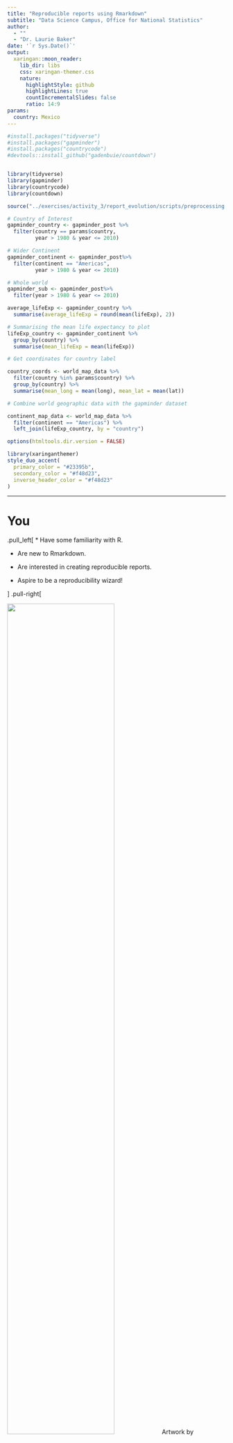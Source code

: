 ```yaml
---
title: "Reproducible reports using Rmarkdown"
subtitle: "Data Science Campus, Office for National Statistics"  
author: 
  - ""
  - "Dr. Laurie Baker"
date: '`r Sys.Date()`'
output:
  xaringan::moon_reader:
    lib_dir: libs
    css: xaringan-themer.css
    nature:
      highlightStyle: github
      highlightLines: true
      countIncrementalSlides: false
      ratio: 14:9
params:
  country: Mexico
---
```


```r

#install.packages("tidyverse")
#install.packages("gapminder")
#install.packages("countrycode")
#devtools::install_github("gadenbuie/countdown")


library(tidyverse)
library(gapminder)
library(countrycode)
library(countdown)

```


```r

source("../exercises/activity_3/report_evolution/scripts/preprocessing.R")


```


```r

# Country of Interest
gapminder_country <- gapminder_post %>%
  filter(country == params$country,
         year > 1980 & year <= 2010)

# Wider Continent
gapminder_continent <- gapminder_post%>%
  filter(continent == "Americas",
         year > 1980 & year <= 2010)

# Whole world
gapminder_sub <- gapminder_post%>%
  filter(year > 1980 & year <= 2010)
```


```r

average_lifeExp <- gapminder_country %>%
  summarise(average_lifeExp = round(mean(lifeExp), 2))

```


```r


# Summarising the mean life expectancy to plot
lifeExp_country <- gapminder_continent %>%
  group_by(country) %>%
  summarise(mean_lifeExp = mean(lifeExp))

# Get coordinates for country label

country_coords <- world_map_data %>%
  filter(country %in% params$country) %>%
  group_by(country) %>%
  summarise(mean_long = mean(long), mean_lat = mean(lat))

# Combine world geographic data with the gapminder dataset

continent_map_data <- world_map_data %>%
  filter(continent == "Americas") %>%
  left_join(lifeExp_country, by = "country")
```


```r

options(htmltools.dir.version = FALSE)

```




```r


library(xaringanthemer)
style_duo_accent(
  primary_color = "#23395b",
  secondary_color = "#f48d23",
  inverse_header_color = "#f48d23"
)

```


---

# You

.pull_left[
* Have some familiarity with R. 

* Are new to Rmarkdown.

* Are interested in creating reproducible reports.

* Aspire to be a reproducibility wizard!

]
.pull-right[


<img src="images/rmarkdown_wiz.png" style="width: 70%; height: 70%" class="center"/>
Artwork by @allison_horst
]
---


# The Reproducibility Gold Standard

![](images/spectrum-of-reproducibility-Source-Peng-2011-DOI-101126-science1213847.png)


???

Image 1 from [Reproducible Research in Computational Science](https://science.sciencemag.org/content/334/6060/1226) by Roger Peng.

---
# Bring in the band!

<img src="images/rmarkdown_rockstar.png" style="width: 70%; height: 70%" class="center"/>

Artwork by @allison_horst

---

# Learning objectives

* Learn the basics of markdown syntax and how to create code chunks.

--

* Learn how to build a fully reproducible report combining code and text using Rmarkdown.

--

* Learn to use parameters to add flexibility to reports in Rmarkdown.

--

* Learn to use `rmarkdown::render()` to render/knit at command line. 


---
# Getting started

* We'll be working with and adapting the file `Country_Report.Rmd`. 

* For this adventure you'll also need the `tidyverse`, `countrycode`, and `gapminder` packages.

```r
#install.packages("tidyverse")
#install.packages("gapminder")
#install.packages("countrycode")

library(tidyverse)
library(gapminder)
library(countrycode)

```

---
# What is R Markdown?

.pull-left[

* A reproducible record of your work.


* .Rmd file that contains the text and code to repeat your work.


* Interacts with pandocs to produce **dynamic documents** in different formats: html, pdf, word. 
]

.pull-right[
<img src="images/rmarkdown_wizards.png" style="width: 120%; height: 120%" class="center"/>

Artwork by @allison_horst
]

---

# Helping Silvia and Teteh

<img src="images/rmarkdown_wizards_stats_adviser.png" style="width: 75%; height: 75%" class="center"/>

Artwork by @allison_horst

???

* Silvia and Teteh are statistics advisers

* They regularly receive requests to produce reports summarising the life expectancy for different countries.

* They have written the code and text for Mexico and wish to generalise it and automate the process.

---

# Country Report

* Plots the average life expectancy between 1980 and 2010 for a country. 


```r

ggplot() +
  geom_line(
    data = gapminder_sub,
    aes(
      x = year,
      y = lifeExp,
      group = country,
      color = continent
    ),
    alpha = 0.2,
    lwd = 0.75
  ) +
  geom_line(
    data = gapminder_country,
    aes(x = year,
        y = lifeExp,
        color = continent
    ),
    lwd = 2
    ) +
  labs(
    x = "Year",
    y = "Life Expectancy",
    title = paste(
      "Life Expectancy over time in",
      params$country,
      "from 1980 to 2010",
      sep = " "
    ),
    color = "Continent"
  ) +
  geom_label(
    data = gapminder_country %>%
      slice(which.min(year)),
    aes(
      x = year, 
      y = lifeExp, 
      label = country
    ),
    nudge_x = 2,
    nudge_y = -2.5
  )

```

---

# Country Report

* Creates a map of the data in the context of the continent. 

```r

ggplot(data = continent_map_data) +
  geom_polygon(aes(
    x = long,
    y = lat,
    group = group,
    fill = mean_lifeExp
  )) +
  coord_quickmap(
    xlim = c(-130, -10)
  ) +
  geom_point(data = country_coords, 
             aes(
               x = mean_long, 
               y = mean_lat
               )
             ) +
  geom_label(
    data = country_coords,
    aes(
      x = mean_long, 
      y = mean_lat, 
      label = country
      ),
    nudge_x = 6,
    nudge_y = 3.5
  ) +
  ggtitle("Life Expectancy across the Americas 1980-2010") +
  guides(
    fill = guide_legend(
      title = "Average Life Expectancy", 
      order = 1
      )
    ) +
  theme_void()
```

---

# R Markdown anatomy

### 1. YAML header (aka metadata)

### 2. Narrative (our text)

### 3. Code Chunks (our code/plots)

---

# YAML 

- A typical header contains basic metadata (e.g. `title`, `author`, `date`).

```yaml
---
*title: Reproducible Country Report
*author: Silvia and Teteh
*date: 30/07/2020
output: html_document
---
```
---
# YAML

* And rendering instructions (`output: html_document`) used by pandocs.

```yaml
---
title: Reproducible Country Report
author: Silvia and Teteh
date: 30/07/2020
*output: html_document
---
```

---

# YAML

* Within output there are extra options, (e.g. `theme`, `highlight`, etc):

```yaml
---
title: Reproducible Country Report
author: Silvia and Teteh
date: 30/07/2020
output: 
  html_document:
*    theme: cosmo
*    highlight: haddock
*    number_sections: TRUE
---
```
---

# YAML and Parameters

* You can also specify parameters `params` to change the content of your document.

```yaml
---
title: Reproducible Country Report
author: Silvia and Teteh
date: 30/07/2020
output: 
  html_document:
    theme: cosmo
    highlight: haddock
    number_sections: TRUE
*params:
*  country: Mexico
---
```
--

* More on parameters later!

---

# Your Turn

```yaml
---
title: Reproducible Country Report
author: Silvia and Teteh
date: 30/07/2020
output: 
  html_document:
    theme: cosmo
    highlight: haddock
    number_sections: TRUE
*   ? 
params:
  country: Mexico
---
```
1. Run `?rmarkdown::html_document` in your R console to find out what you can change.

2. What does `toc` and `highlight` do? 

3. Try changing the `theme` and adding a `toc` then rerun the document.

`r countdown(minutes = 6, seconds = 00)` 
 
---

# Your Turn

.pull-left[

```yaml
---
title: Reproducible Country Report
author: Silvia and Teteh
date: 30/07/2020
output: 
  html_document:
    theme: cosmo
    highlight: haddock
    number_sections: TRUE
params:
*  country: Mexico
---
```

]

.pull-right[

1. Change `country` to another country in the Americas (e.g. Uruguay, Paraguay).
2. Rerun the document.
]


`r countdown(minutes = 3, seconds = 00)` 
 
--

We'll revisit parameters in more depth later on!

---

# Narrative


.pull-left[

```md

# First-level header



## Second-level header



### Third-level header

```

`**Bold text**`

`*Italic text*`

`[hyperlink](www.google.com)`



]

.pull-right[

# First-level header

## Second-level header

### Third-level header

**Bold text**

*Italic text*

[hyperlink](www.google.com)

]

---

# Your Turn

Using the links below add the section **"About the data"** to the document.

* gapminder: http://www.gapminder.org/data/

* gapminder package: https://github.com/jennybc/gapminder



### About the data

The data comes from the [gapminder](http://www.gapminder.org/data/) dataset from the [`gapminder` package](https://github.com/jennybc/gapminder) by Jenny Bryan.

`r countdown(minutes = 5, seconds = 00)` 
 

---

# Code Chunks

<img src="images/add_chunk.png" style="width: 80%; height: 80%" class="center"/>
Image Source: [RStudio Rmarkdown cheatsheet](https://rmarkdown.rstudio.com/lesson-15.html)

???

Code chunks in various languages can be added from the menu. 

Image source: RStudio RMarkdown cheatsheet.

---

# Code Chunks

````md
*```{r Libraries, echo = FALSE}`r ''`

library(tidyverse)

*```
````

````md
Starts with ```{} and ends with ```.
````

???

---

# Code Chunks


````md
*```{r Libraries, echo = FALSE}`r ''`

library(tidyverse)

```
````
Consists of the chunk header `{r Libraries, echo = FALSE}` which specifies

* the **language engine**: `r`
* an **optional label**: `Libraries`
* and the **chunk option** `echo = FALSE`

---

# Code Chunks

````md
```{r Libraries, echo = FALSE}`r ''`

*library(tidyverse)

```
````

and the code: `library(tidyverse)`.

---
# Which looks better?

#### 1. This report considers the life expectancy of Mexico between 1980 and 2010.

```r

source("../exercises/activity_3/report_evolution/scripts/preprocessing.R")

```
--

#### 2. This report considers the life expectancy of Mexico between 1980 and 2010.

```r

source("../exercises/activity_3/report_evolution/scripts/preprocessing.R")


```
--

#### 3. This report considers the life expectancy of Mexico between 1980 and 2010.


```r

source("../exercises/activity_3/report_evolution/scripts/preprocessing.R")

```

---
# Chunk options

* **Chunk options** are used to customize the behaviour and output of the code chunks.

--

### Code

* `echo` - Display code in output document (default = TRUE)
* `eval` - Run code in chunk (default = TRUE)
* `message` - display code messages in document (default = TRUE)
* `warning` - display code warnings in document (default = TRUE)

--

### Figures

* `fig.align` - 'left', 'right', or 'center' (default = 'default')
* `fig.cap` - figure caption as character string (default = NULL)
* `fig.height, fig.width` - Dimensions of plots in inches

---

# Your Turn

Using the following code chunk options to tidy up the report. 


* `echo` - Display code in output document (default = TRUE)
* `eval` - Run code in chunk (default = TRUE)
* `message` - display code messages in document (default = TRUE)
* `warning` - display code warnings in document (default = TRUE)

--

If you have time, try playing with the figure options.

* `fig.align` - 'left', 'right', or 'center' (default = 'default')
* `fig.cap` - figure caption as character string (default = NULL)
* `fig.height, fig.width` - Dimensions of plots in inches


`r countdown(minutes = 10, seconds = 00)` 
 

---

# Inline R code

* Inline R code is embedded in the text using the syntax *'r '*.


* You can refer to a variable using inline r code by name after the chunk.

--

### Reporting the average life expectancy

````md
```{r average_lifeExp_calc}`r ''`

average_lifeExp <- gapminder_country %>%
  summarise(average_lifeExp = round(mean(lifeExp), 2))

```
````

The average life expectancy in Mexico between 1980 and 2010 was *'r average_lifeExp'* becomes


The average life expectancy in `r params$country` between 1980 and 2010 was `r average_lifeExp`.


---

# Your Turn

### Reporting maximum and minimum life expectancy

* Add two code chunks.
* Reference the new values in two sentences.
  * The minimum life expectancy in Mexico between 1980 and 2010 was ____.
  * The maximum life expectancy in Mexico between 1980 and 2010 was ____.

* Hint: in R you'll need the functions `max()` and `min()`

`r countdown(minutes = 10, seconds = 00)` 
 
---
# Parameters revisited

**Parameters** allow you to reuse your document with new inputs (e.g. data, values, etc.)


### 1. **Add parameters** 

Set parameters in the header as subvalues of `params`

```yaml
---
title: Reproducible Country Report
author: Silvia and Teteh
date: 30/07/2020
output: 
  html_document:
    theme: cosmo
    highlight: haddock
    number_sections: TRUE
*params:
*  country: Mexico
---
```

---
# Parameters revisited

**Parameters** allow you to reuse your document with new inputs (e.g. data, values, etc.)


### 2. **Call parameters** 

Call parameters values in the code as `params$<name>`.

* How many times is `params$country` used in the code?

* Where does it appear?

`r countdown(minutes = 3, seconds = 00)` 
 
---
# Parameters revisited

**Parameters** allow you to reuse your document with new inputs (e.g. data, values, etc.)


### 3. **Set parameters** 

Set values with "knit with parameters" or the params argument of `render()`.

More about `render()` soon!

Let's try rerunning the report for **Paraguay**.

---

# But what about Myanmar?

```r

ggplot(data = continent_map_data) +
  geom_polygon(aes(
    x = long,
    y = lat,
    group = group,
    fill = mean_lifeExp
  )) +
  coord_quickmap(
    xlim = c(-130, -10)
  ) +
  geom_point(data = country_coords, 
             aes(
               x = mean_long, 
               y = mean_lat
               )
             ) +
  geom_label(
    data = country_coords,
    aes(
      x = mean_long, 
      y = mean_lat, 
      label = "Myanmar?????"
      ),
    nudge_x = 6,
    nudge_y = 3.5
  ) +
  ggtitle("Life Expectancy across the Americas 1980-2010") +
  guides(
    fill = guide_legend(
      title = "Average Life Expectancy", 
      order = 1
      )
    ) +
  theme_void()
```


???

Silvia and Teteh have run into a problem. They've received a request for a country report from Myanmar, but when they rerun the report, they still get a map of the americas?

---
# Your Turn

* Add a parameter for continent.

--

* Replace the mentions of **Americas** with your new parameter.



`r countdown(minutes = 10, seconds = 00)` 
 
---
# Nearly there

```r

# Country of Interest
gapminder_country <- gapminder_post %>%
  filter(country == "Myanmar",
         year > 1980 & year <= 2010)

# Wider Continent
gapminder_continent <- gapminder_post%>%
  filter(continent == "Asia",
         year > 1980 & year <= 2010)

# Whole world
gapminder_sub <- gapminder_post%>%
  filter(year > 1980 & year <= 2010)
```


```r


# Summarising the mean life expectancy to plot
lifeExp_country <- gapminder_continent %>%
  group_by(country) %>%
  summarise(mean_lifeExp = mean(lifeExp))

# Get coordinates for country label

country_coords <- world_map_data %>%
  filter(country %in% "Myanmar") %>%
  group_by(country) %>%
  summarise(mean_long = mean(long), mean_lat = mean(lat))

# Combine world geographic data with the gapminder dataset

continent_map_data <- world_map_data %>%
  filter(continent == "Asia") %>%
  left_join(lifeExp_country, by = "country")
```



```r

ggplot(data = continent_map_data) +
  geom_polygon(aes(
    x = long,
    y = lat,
    group = group,
    fill = mean_lifeExp
  )) +
  geom_point(data = country_coords, 
             aes(
               x = mean_long, 
               y = mean_lat
               )
             ) +
  geom_label(
    data = country_coords,
    aes(
      x = mean_long, 
      y = mean_lat, 
      label = "Myanmar"
      ),
    nudge_x = 6,
    nudge_y = 3.5
  ) +
  ggtitle("Life Expectancy across the Americas 1980-2010") +
  guides(
    fill = guide_legend(
      title = "Average Life Expectancy", 
      order = 1
      )
    ) +
  theme_void()
```


---

# Using paste() to update names

`paste("Life Expectancy over time in",
      params$country,
      "from 1980 to 2010",
      sep = " ")`
    

* Update the plot code to get the correct continent name.


`r countdown(minutes = 5, seconds = 00)` 


--

* What changes if we want to change our yaml title?

--

* The same but as you would call inline R code using the syntax *'r '*.

---
# Creating multiple files using `render()`

* Use rmarkdown::render() to render/knit at the command line.

**Key arguments**

* **input** file to render
* **output_format**
* **output_options**: list of render options
* **output_file**:
* **params**: list of params to use.


rmarkdown::render(input = "Country_Report_Final.Rmd", output_file = "Jamaica_CountryReport.html", params = "ask")))

rmarkdown::render(input = "Country_Report_Final.Rmd", output_file = "Jamaica_CountryReport.html", params = list(country = "Jamaica", continent = "Americas"))


---

# For loops

<img src="images/forloops.png" style="width: 80%; height: 80%" class="center"/>

Artwork by @alisonhorst

```r

report_countries <- data.frame(country = c("Bulgaria", "Burkina Faso", "Burundi", "Cambodia", "Cameroon", "Canada"), continent = c("Europe", "Africa", "Africa", "Asia", "Africa", "Americas"))


for (i in 1:nrow(report_countries)){

rmarkdown::render(
  input = "Country_Report_Final.Rmd", 
  output_file = paste0(report_countries[i, "country"],"_Country_Report.html"), 
  params = list(country = report_countries[i, "country"], continent = report_countries[i, "continent"]))

}  

```



---

# Next on the Reproducibility spectrum...


![](images/spectrum-of-reproducibility-containers.png)

???

Image 1 from [Scientific Data Analysis Pipelines and Reproducibility](https://towardsdatascience.com/scientific-data-analysis-pipelines-and-reproducibility-75ff9df5b4c5) by Altuna Akalin


---

class: center, middle

# Thanks!

Slides created via the R package [**xaringan**](https://github.com/yihui/xaringan).

The chakra comes from [remark.js](https://remarkjs.com), [**knitr**](http://yihui.name/knitr), and [R Markdown](https://rmarkdown.rstudio.com).
